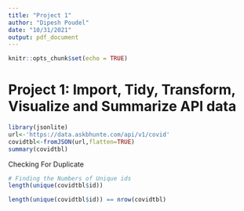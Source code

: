 ```yaml
---
title: "Project 1"
author: "Dipesh Poudel"
date: "10/31/2021"
output: pdf_document
---
```


```r
knitr::opts_chunk$set(echo = TRUE)
```

# Project 1: Import, Tidy, Transform, Visualize and Summarize API data
```r
library(jsonlite)
url<-'https://data.askbhunte.com/api/v1/covid'
covidtbl<-fromJSON(url,flatten=TRUE)
summary(covidtbl)
```
Checking For Duplicate
```r
# Finding the Numbers of Unique ids 
length(unique(covidtbl$id))

```


```r
length(unique(covidtbl$id)) == nrow(covidtbl)

```
```r

```

